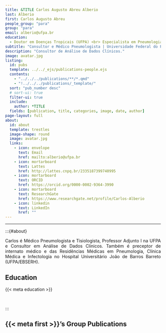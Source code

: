 ```yaml
---
title: &TITLE Carlos Augusto Abreu Alberio
last: Alberio
first: Carlos Augusto Abreu
people_group: "para"
group: "para"
email: alberio@ufpa.br
education:
  - Doutor em Doenças Tropicais (UFPA) <br> Especialista em Pneumologia e Tisiologia (UNIFESP) <br> Médico (UFPA)
subtitle: "Consultor e Médico Pneumologista | Universidade Federal do Pará"
description: "Consultor de Análise de Dados Clínicos."
image: avatar.jpg
listing:
  id: pubs
  template: ../../_ejs/publications-people.ejs
  contents:
    - "../../../publications/**/*.qmd"
    - "!../../../publications/_template/"
  sort: "pub_number desc"
  # sort-ui: true
  filter-ui: true
  include:
    author: *TITLE
  fields: [publication, title, categories, image, date, author]
page-layout: full
about:
  id: about
  template: trestles
  image-shape: round
  image: avatar.jpg
  links:
    - icon: envelope
      text: Email
      href: mailto:alberio@ufpa.br
    - icon: mortarboard
      text: Lattes
      href: http://lattes.cnpq.br/2335187399740995
    - icon: mortarboard
      text: ORCID
      href: https://orcid.org/0000-0002-9364-3990
    - icon: mortarboard
      text: ResearchGate
      href: https://www.researchgate.net/profile/Carlos-Alberio
    - icon: linkedin
      text: LinkedIn
      href: ""
---
```


<hr>

:::{#about}
<div style="text-align: justify">
Carlos é Médico Pneumologista e Tisiologista, Professor Adjunto I na UFPA e Consultor em Análise de Dados Clínicos. Também é preceptor de internato médico e das Residências Médicas em Pneumologia, Clínica Médica e Infectologia no Hospital Universitário João de Barros Barreto (UFPA/EBSERH).

## Education
{{< meta education >}}

<br>

:::

## {{< meta first >}}'s Group Publications

:::{#pubs}
:::
